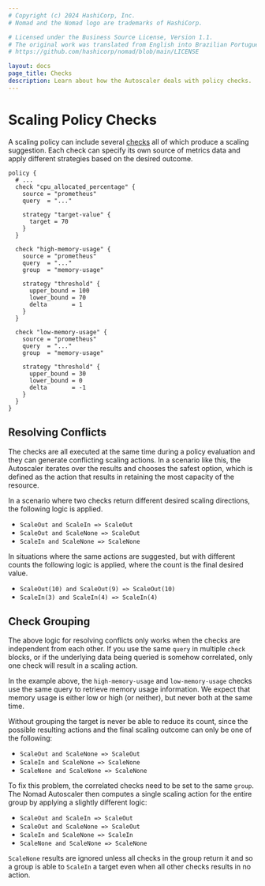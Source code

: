 ```yaml
---
# Copyright (c) 2024 HashiCorp, Inc.
# Nomad and the Nomad logo are trademarks of HashiCorp.

# Licensed under the Business Source License, Version 1.1.
# The original work was translated from English into Brazilian Portuguese.
# https://github.com/hashicorp/nomad/blob/main/LICENSE

layout: docs
page_title: Checks
description: Learn about how the Autoscaler deals with policy checks.
---
```


# Scaling Policy Checks

A scaling policy can include several [checks][policy_check] all of which
produce a scaling suggestion. Each check can specify its own source of metrics
data and apply different strategies based on the desired outcome.

```hcl
policy {
  # ...
  check "cpu_allocated_percentage" {
    source = "prometheus"
    query  = "..."

    strategy "target-value" {
      target = 70
    }
  }

  check "high-memory-usage" {
    source = "prometheus"
    query  = "..."
    group  = "memory-usage"

    strategy "threshold" {
      upper_bound = 100
      lower_bound = 70
      delta       = 1
    }
  }

  check "low-memory-usage" {
    source = "prometheus"
    query  = "..."
    group  = "memory-usage"

    strategy "threshold" {
      upper_bound = 30
      lower_bound = 0
      delta       = -1
    }
  }
}
```

## Resolving Conflicts

The checks are all executed at the same time during a policy evaluation and
they can generate conflicting scaling actions. In a scenario like this, the
Autoscaler iterates over the results and chooses the safest option, which is
defined as the action that results in retaining the most capacity of the
resource.

In a scenario where two checks return different desired scaling directions, the
following logic is applied.

- `ScaleOut and ScaleIn => ScaleOut`
- `ScaleOut and ScaleNone => ScaleOut`
- `ScaleIn and ScaleNone => ScaleNone`

In situations where the same actions are suggested, but with different counts
the following logic is applied, where the count is the final desired value.

- `ScaleOut(10) and ScaleOut(9) => ScaleOut(10)`
- `ScaleIn(3) and ScaleIn(4) => ScaleIn(4)`

## Check Grouping

The above logic for resolving conflicts only works when the checks are
independent from each other. If you use the same `query` in multiple `check`
blocks, or if the underlying data being queried is somehow correlated, only
one check will result in a scaling action.

In the example above, the `high-memory-usage` and `low-memory-usage` checks use
the same query to retrieve memory usage information. We expect that memory
usage is either low or high (or neither), but never both at the same time.

Without grouping the target is never be able to reduce its count, since the
possible resulting actions and the final scaling outcome can only be one of the
following:

- `ScaleOut and ScaleNone => ScaleOut`
- `ScaleIn and ScaleNone => ScaleNone`
- `ScaleNone and ScaleNone => ScaleNone`

To fix this problem, the correlated checks need to be set to the same `group`.
The Nomad Autoscaler then computes a single scaling action for the entire group
by applying a slightly different logic:

- `ScaleOut and ScaleIn => ScaleOut`
- `ScaleOut and ScaleNone => ScaleOut`
- `ScaleIn and ScaleNone => ScaleIn`
- `ScaleNone and ScaleNone => ScaleNone`

`ScaleNone` results are ignored unless all checks in the group return it and so
a group is able to `ScaleIn` a target even when all other checks results in no
action.

[policy_check]: /nomad/tools/autoscaling/policy#check-options
